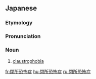 ==Japanese==
{{DEFAULTSORT:へいしょきょうふしょう}}
{{wikipedia|lang=ja}}
{{ja-kanjitab|へい|しょ|きょう|ふ|しょう|yomi=o}}

===Etymology===
{{com|ja|閉所|恐怖症|tr1=heisho|tr2=kyōfushō|t1=[[closed]] [[place]]|t2=[[phobia]]}}

===Pronunciation===
{{ja-pron|へいしょ きょうふしょう|y=o|acc=1|dev=8}}

===Noun===
{{ja-noun|へいしょ きょうふしょう|hhira=へいしよきようふしやう}}

# [[claustrophobia]]

{{cln|ja|words suffixed with 症}}

{{C|ja|Phobias}}

[[fr:閉所恐怖症]]
[[hu:閉所恐怖症]]
[[ru:閉所恐怖症]]
